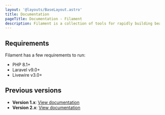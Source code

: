 ```yaml
---
layout: '@layouts/BaseLayout.astro'
title: Documentation
pageTitle: Documentation - Filament
description: Filament is a collection of tools for rapidly building beautiful TALL stack apps, designed for humans.
---
```


## Requirements

Filament has a few requirements to run:

-   PHP 8.1+
-   Laravel v9.0+
-   Livewire v3.0+

## Previous versions

-   **Version 1.x**: [View documentation](/docs/1.x/admin/getting-started)
-   **Version 2.x**: [View documentation](/docs/2.x/admin/getting-started)
